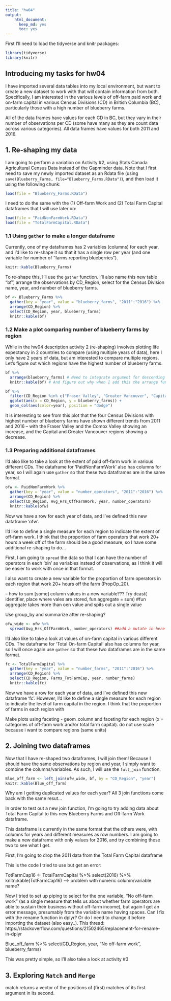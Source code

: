 ```yaml
---
title: "hw04"
output: 
    html_document:
      keep_md: yes
      toc: yes
---
```


First I'll need to load the tidyverse and knitr packages:

```r
library(tidyverse)
library(knitr)
```


## Introducing my tasks for hw04

I have imported several data tables into my local environment, but want to create a new dataset to work with that will contain information from both. Specifically, I am interested in the various levels of off-farm paid work and on-farm capital in various Census Divisions (CD) in British Columbia (BC), particularly those with a high number of blueberry farms.

All of the data frames have values for each CD in BC, but they vary in their number of observations per CD (some have many as they are count data across various categories). All data frames have values for both 2011 and 2016. 

## 1. Re-shaping my data

I am going to perform a variation on Activity #2, using Stats Canada Agricultural Census Data instead of the Gapminder data. Note that I first need to save my newly imported dataset as an Rdata file (using ```save(Blueberry_Farms, file="Blueberry_Farms.RData")```), and then load it using the following chunk:

```r
load(file = "Blueberry_Farms.RData")
```


I need to do the same with the (1) Off-farm Work and (2) Total Farm Capital dataframes that I will use later on:

```r
load(file = "PaidNonFarmWork.RData")
load(file = "TotalFarmCapital.RData")
```



### 1.1 Using ```gather``` to make a longer dataframe

Currently, one of my dataframes has 2 variables (columns) for each year, and I'd like to re-shape it so that it has a single row per year (and one variable for number of "farms reporting blueberries").


```r
knitr::kable(Blueberry_Farms)
```

To re-shape this, I'll use the ```gather``` function. I'll also name this new table "bf", arrange the observations by CD_Region, select for the Census Division name, year, and number of blueberry farms.   

```r
bf <- Blueberry_Farms %>%
  gather(key = "year", value = "blueberry_farms", "2011":"2016") %>%
  arrange(CD_Region) %>%
  select(CD_Region, year, blueberry_farms) 
  knitr::kable(bf)
```

### 1.2 Make a plot comparing number of blueberry farms by region

While in the hw04 description activity 2 (re-shaping) involves plotting life expectancy in 2 countries to compare (using multiple years of data), here I only have 2 years of data, but am interested to compare multiple regions. Let's figure out which regions have the highest number of blueberry farms.

```r
bf %>% 
  arrange(blueberry_farms) # Need to integrate argument for descending order?
  knitr::kable(bf) # And figure out why when I add this the arrange function no longer works...
```


```r
bf %>%
  filter(CD_Region %in% c("Fraser Valley", "Greater Vancouver", "Capital", "Comox Valley")) %>%
  ggplot(aes(x = CD_Region, y = blueberry_farms)) +
  geom_col(aes(color=year), position = "dodge")
```

It is interesting to see from this plot that the four Census Divisions with highest number of blueberry farms have shown different trends from 2011 and 2016 -- with the Fraser Valley and the Comox Valley showing an increase, and the Capital and Greater Vancouver regions showing a decrease. 

### 1.3 Preparing additional dataframes

I'd also like to take a look at the extent of paid off-farm work in various different CDs. The dataframe for 'PaidNonFarmWork' also has columns for year, so I will again use ```gather``` so that these two dataframes are in the same format.


```r
ofw <- PaidNonFarmWork %>%
  gather(key = "year", value = "number_operators", "2011":"2016") %>%
  arrange(CD_Region) %>%
  select(CD_Region, Avg_Hrs_OffFarmWork, year, number_operators) 
  knitr::kable(ofw)
```

Now we have a row for each year of data, and I've defined this new dataframe 'ofw'. 

I'd like to define a single measure for each region to indicate the extent of off-farm work. I think that the proportion of farm operators that work 20+ hours a week off of the farm should be a good measure, so I have some additional re-shaping to do...

First, I am going to ```spread``` the data so that I can have the number of operators in each 'bin' as variables instead of observations, as I think it will be easier to work with once in that format. 

I also want to create a new variable for the proportion of farm operators in each region that work 20+ hours off the farm (PropOp_20).

-- how to sum [some] column values in a new variable??? Try dcast( identifier, place where vales are stored, fun.aggregate = sum) #fun aggregate takes more than oen value and spits out a single value

Use group_by and summarize after re-shaping?


```r
ofw_wide <- ofw %>%
  spread(Avg_Hrs_OffFarmWork, number_operators) ##add a mutate in here to sum 3 columns across the observation?
```






I'd also like to take a look at values of on-farm capital in various different CDs. The dataframe for 'Total On-farm Capital' also has columns for year, so I will once again use ```gather``` so that these two dataframes are in the same format.

```r
fc <- TotalFarmCapital %>%
  gather(key = "year", value = "number_farms", "2011":"2016") %>%
  arrange(CD_Region) %>%
  select(CD_Region, Farms_TotFarmCap, year, number_farms) 
  knitr::kable(fc)
```

Now we have a row for each year of data, and I've defined this new dataframe 'fc'. However, I'd like to define a single measure for each region to indicate the level of farm capital in the region. I think that the proportion of farms in each region with 


Make plots using faceting - geom_column and faceting for each region (x = categories of off-farm work and/or total farm capital). do not use scale because i want to compare regions (same units)

## 2. Joining two dataframes

Now that I have re-shaped two dataframes, I will join them! Because I should have the same observations by region and year, I simply want to combine the columns/variables. As such, I will use the ```full_join``` function.

```r
Blue_off_farm <- left_join(ofw_wide, bf, by = "CD_Region", "year")
knitr::kable(Blue_off_farm)
```

Why am I getting duplicated values for each year? All 3 join functions come back with the same resut...


In order to test out a new join function, I'm going to try adding data about Total Farm Capital to this new Blueberry Farms and Off-farm Work dataframe. 

This dataframe is currently in the same format that the others were, with columns for years and different measures as row numbers. I am going to make a new dataframe with only values for 2016, and try combining these two to see what I get.

First, I'm going to drop the 2011 data from the Total Farm Capital dataframe

This is the code I tried to use but get an error:

TotFarmCap16 <- TotalFarmCapital %>%
  select(2016) %>%
knitr::kable(TotFarmCap16)
--> problem with numeric column/variable name?



Now I tried to set up piping to select for the one variable, "No off-farm work" (as a single measure that tells us about whether farm operators are able to sustain their business without off-farm income), but again I get an error message, presumably from the variable name having spaces. Can I fix with the rename function in dplyr? Or do I need to change it before importing the dataset (also easy..). This thread: https://stackoverflow.com/questions/21502465/replacement-for-rename-in-dplyr

Blue_off_farm %>%
  select(CD_Region, year, "No off-farm work", blueberry_farms)





This was pretty simple, so I'll also take a look at activity #3

## 3. Exploring ```Match``` and ```Merge```

match returns a vector of the positions of (first) matches of its first argument in its second.
